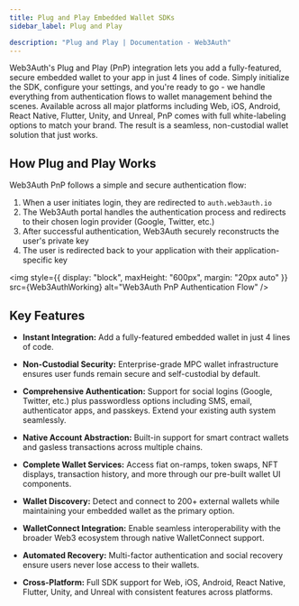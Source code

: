 ```yaml
---
title: Plug and Play Embedded Wallet SDKs
sidebar_label: Plug and Play

description: "Plug and Play | Documentation - Web3Auth"
---
```



Web3Auth's Plug and Play (PnP) integration lets you add a fully-featured, secure embedded wallet to
your app in just 4 lines of code. Simply initialize the SDK, configure your settings, and you're
ready to go - we handle everything from authentication flows to wallet management behind the scenes.
Available across all major platforms including Web, iOS, Android, React Native, Flutter, Unity, and
Unreal, PnP comes with full white-labeling options to match your brand. The result is a seamless,
non-custodial wallet solution that just works.

## How Plug and Play Works

Web3Auth PnP follows a simple and secure authentication flow:

1. When a user initiates login, they are redirected to `auth.web3auth.io`
2. The Web3Auth portal handles the authentication process and redirects to their chosen login
   provider (Google, Twitter, etc.)
3. After successful authentication, Web3Auth securely reconstructs the user's private key
4. The user is redirected back to your application with their application-specific key

<img
  style={{ display: "block", maxHeight: "600px", margin: "20px auto" }}
  src={Web3AuthWorking}
  alt="Web3Auth PnP Authentication Flow"
/>

## Key Features

- **Instant Integration:** Add a fully-featured embedded wallet in just 4 lines of code.

- **Non-Custodial Security:** Enterprise-grade MPC wallet infrastructure ensures user funds remain
  secure and self-custodial by default.

- **Comprehensive Authentication:** Support for social logins (Google, Twitter, etc.) plus
  passwordless options including SMS, email, authenticator apps, and passkeys. Extend your existing
  auth system seamlessly.

- **Native Account Abstraction:** Built-in support for smart contract wallets and gasless
  transactions across multiple chains.

- **Complete Wallet Services:** Access fiat on-ramps, token swaps, NFT displays, transaction
  history, and more through our pre-built wallet UI components.

- **Wallet Discovery:** Detect and connect to 200+ external wallets while maintaining your embedded
  wallet as the primary option.

- **WalletConnect Integration:** Enable seamless interoperability with the broader Web3 ecosystem
  through native WalletConnect support.

- **Automated Recovery:** Multi-factor authentication and social recovery ensure users never lose
  access to their wallets.

- **Cross-Platform:** Full SDK support for Web, iOS, Android, React Native, Flutter, Unity, and
  Unreal with consistent features across platforms.

